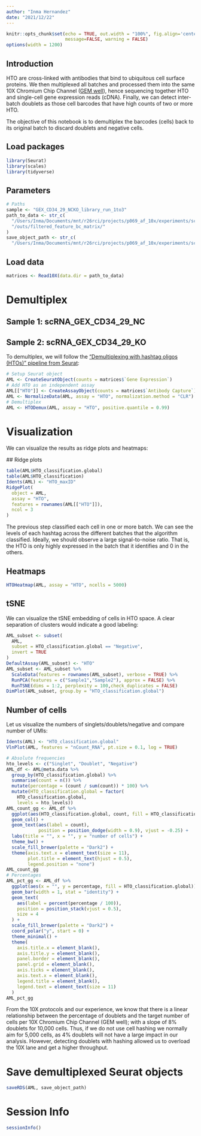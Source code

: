 ```yaml
---
author: "Inma Hernandez"
date: "2021/12/22"
---
```

  
```r
knitr::opts_chunk$set(echo = TRUE, out.width = "100%", fig.align='center', 
                      message=FALSE, warning = FALSE)
options(width = 1200)

```


## Introduction
  
HTO are cross-linked with antibodies that bind to ubiquitous cell surface proteins. We then multiplexed all batches and processed them into the same 10X Chromium Chip Channel ([GEM well](https://support.10xgenomics.com/single-cell-gene-expression/software/pipelines/latest/glossary)), hence sequencing together HTO and single-cell gene expression reads (cDNA). Finally, we can detect inter-batch doublets as those cell barcodes that have high counts of two or more HTO.

The objective of this notebook is to demultiplex the barcodes (cells) back to its original batch to discard doublets and negative cells.


## Load packages

```r
library(Seurat)
library(scales)
library(tidyverse)
```


## Parameters

```r
# Paths
sample <- "GEX_CD34_29_NCKO_library_run_1to3"
path_to_data <- str_c(
  "/Users/Inma/Documents/mnt/r26rci/projects/p069_af_10x/experiments/scRNA_scCSF/analysis/cellranger_20211216/",sample,
  "/outs/filtered_feature_bc_matrix/"
)
save_object_path <- str_c(
  "/Users/Inma/Documents/mnt/r26rci/projects/p069_af_10x/experiments/scRNA_scCSF/analysis/demultiplexed_rds_objects/", sample,".rds")

```


## Load data

```r
matrices <- Read10X(data.dir = path_to_data)
```


# Demultiplex

## Sample 1: scRNA_GEX_CD34_29_NC
## Sample 2: scRNA_GEX_CD34_29_KO

To demultiplex, we will follow the ["Demultiplexing with hashtag oligos (HTOs)" pipeline from Seurat](https://satijalab.org/seurat/v3.0/hashing_vignette.html):
  
```r

# Setup Seurat object
AML <- CreateSeuratObject(counts = matrices$`Gene Expression`)
# Add HTO as an independent assay
AML[["HTO"]] <- CreateAssayObject(counts = matrices$`Antibody Capture`)
AML <- NormalizeData(AML, assay = "HTO", normalization.method = "CLR")
# Demultiplex
AML <- HTODemux(AML, assay = "HTO", positive.quantile = 0.99)

```


# Visualization

We can visualize the results as ridge plots and heatmaps:
  
  ## Ridge plots
  
```r
table(AML$HTO_classification.global)
table(AML$HTO_classification)
Idents(AML) <- "HTO_maxID"
RidgePlot(
  object = AML, 
  assay = "HTO", 
  features = rownames(AML[["HTO"]]), 
  ncol = 3
)
```

The previous step classified each cell in one or more batch. We can see the levels of each hashtag across the different batches that the algorithm classified. Ideally, we should observe a large signal-to-noise ratio. That is, the HTO is only highly expressed in the batch that it identifies and 0 in the others.

## Heatmaps

```r
HTOHeatmap(AML, assay = "HTO", ncells = 5000)
```



## tSNE

We can visualize the tSNE embedding of cells in HTO space. A clear separation of clusters would indicate a good labeling:
  
```r
AML_subset <- subset(
  AML,
  subset = HTO_classification.global == "Negative",
  invert = TRUE
)
DefaultAssay(AML_subset) <- "HTO"
AML_subset <- AML_subset %>%
  ScaleData(features = rownames(AML_subset), verbose = TRUE) %>%
  RunPCA(features = c("Sample1","Sample2"), approx = FALSE) %>%
  RunTSNE(dims = 1:2, perplexity = 100,check_duplicates = FALSE)
DimPlot(AML_subset, group.by = "HTO_classification.global")
```


## Number of cells

Let us visualize the numbers of singlets/doublets/negative  and compare number of UMIs:
  
```r

Idents(AML) <- "HTO_classification.global"
VlnPlot(AML, features = "nCount_RNA", pt.size = 0.1, log = TRUE)

# Absolute frequencies
hto_levels <- c("Singlet", "Doublet", "Negative")
AML_df <- AML@meta.data %>%
  group_by(HTO_classification.global) %>% 
  summarise(count = n()) %>%
  mutate(percentage = (count / sum(count)) * 100) %>%
  mutate(HTO_classification.global = factor(
    HTO_classification.global, 
    levels = hto_levels))
AML_count_gg <- AML_df %>% 
  ggplot(aes(HTO_classification.global, count, fill = HTO_classification.global)) +
  geom_col() +
  geom_text(aes(label = count), 
            position = position_dodge(width = 0.9), vjust = -0.25) +
  labs(title = "", x = "", y = "number of cells") +
  theme_bw() +
  scale_fill_brewer(palette = "Dark2") +
  theme(axis.text.x = element_text(size = 11), 
        plot.title = element_text(hjust = 0.5),
        legend.position = "none")
AML_count_gg
# Percentages
AML_pct_gg <- AML_df %>% 
  ggplot(aes(x = "", y = percentage, fill = HTO_classification.global)) +
  geom_bar(width = 1, stat = "identity") +
  geom_text(
    aes(label = percent(percentage / 100)),
    position = position_stack(vjust = 0.5),
    size = 4
  ) +
  scale_fill_brewer(palette = "Dark2") +
  coord_polar("y", start = 0) +
  theme_minimal() +
  theme(
    axis.title.x = element_blank(),
    axis.title.y = element_blank(),
    panel.border = element_blank(),
    panel.grid = element_blank(),
    axis.ticks = element_blank(),
    axis.text.x = element_blank(),
    legend.title = element_blank(),
    legend.text = element_text(size = 11)
  )
AML_pct_gg
```

From the 10X protocols and our experience, we know that there is a linear relationship between the percentage of doublets and the target number of cells per 10X Chromium Chip Channel (GEM well); with a slope of 8% doublets for 10,000 cells. Thus, if we do not use cell hashing we normally aim for 5,000 cells, as 4% doublets will not have a large impact in our analysis. However, detecting doublets with hashing allowed us to overload the 10X lane and get a higher throughput.

# Save demultiplexed Seurat objects

```r
saveRDS(AML, save_object_path)
```

# Session Info

```r
sessionInfo()
```